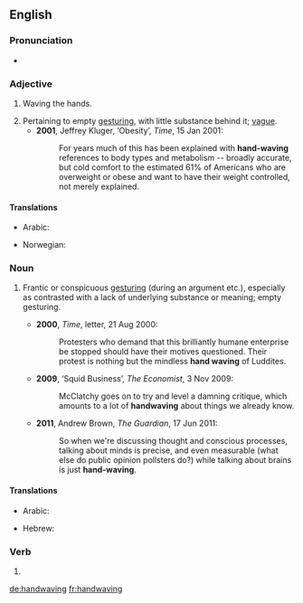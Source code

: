 {{was wotd|2011|June|19}}
==English==

===Pronunciation===
* {{a|UK}} {{IPA|/ˈhandweɪvɪŋ/|lang=en}}

===Adjective===
{{en-adj}}

# {{context|not comparable|lang=en}} Waving the hands.
# Pertaining to empty [[gesturing]], with little substance behind it; [[vague]].
#* '''2001''', Jeffrey Kluger, ‘Obesity’, ''Time'', 15 Jan 2001:
#*: For years much of this has been explained with '''hand-waving''' references to body types and metabolism -- broadly accurate, but cold comfort to the estimated 61% of Americans who are overweight or obese and want to have their weight controlled, not merely explained.

====Translations====
{{trans-top|waving the hands}}
* Arabic: {{t|ar|تلويح باليد|tr=talwīħ bil-yad|sc=Arab}}
{{trans-mid}}
* Norwegian: {{t|no|gestikulerende}}
{{trans-bottom}}

===Noun===
{{en-noun|~}}

# {{context|chiefly|_|figuratively|lang=en}} Frantic or conspicuous [[gesturing]] (during an argument etc.), especially as contrasted with a lack of underlying substance or meaning; empty gesturing.
#* '''2000''', ''Time'', letter, 21 Aug 2000:
#*: Protesters who demand that this brilliantly humane enterprise be stopped should have their motives questioned. Their protest is nothing but the mindless '''hand waving''' of Luddites.
#* '''2009''', ‘Squid Business’, ''The Economist'', 3 Nov 2009:
#*: McClatchy goes on to try and level a damning critique, which amounts to a lot of '''handwaving''' about things we already know.
#* '''2011''', Andrew Brown, ''The Guardian'', 17 Jun 2011:
#*: So when we're discussing thought and conscious processes, talking about minds is precise, and even measurable (what else do public opinion pollsters do?) while talking about brains is just '''hand-waving'''.

====Translations====
{{trans-top|frantic or conspicuous gesturing}}
* Arabic: {{t|ar|تلويح باليد|m|tr=talwīħ bil-yad|sc=Arab}}
{{trans-mid}}
* Hebrew: {{t|he|נפנופי־ידיים}}
{{trans-bottom}}

===Verb===
{{head|en|present participle}}

# {{present participle of|handwave|lang=en|nocat=1}}

[[de:handwaving]]
[[fr:handwaving]]
